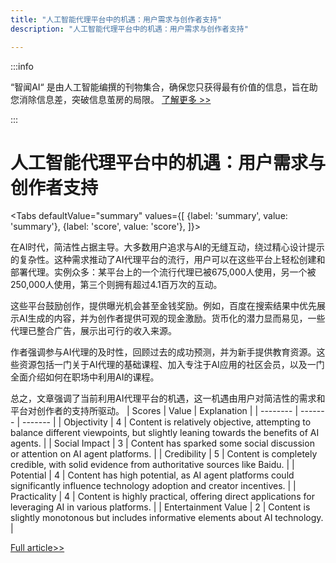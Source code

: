 ```yaml
---
title: "人工智能代理平台中的机遇：用户需求与创作者支持"
description: "人工智能代理平台中的机遇：用户需求与创作者支持"

---
```



:::info

“智闻AI“ 是由人工智能编撰的刊物集合，确保您只获得最有价值的信息，旨在助您消除信息差，突破信息茧房的局限。  [了解更多 >>](/)

:::

# 人工智能代理平台中的机遇：用户需求与创作者支持


<Tabs
	defaultValue="summary"
	values={[
	{label: 'summary', value: 'summary'},
	{label: 'score', value: 'score'},
]}>
<TabItem value="summary">


在AI时代，简洁性占据主导。大多数用户追求与AI的无缝互动，绕过精心设计提示的复杂性。这种需求推动了AI代理平台的流行，用户可以在这些平台上轻松创建和部署代理。实例众多：某平台上的一个流行代理已被675,000人使用，另一个被250,000人使用，第三个则拥有超过4.1百万次的互动。

这些平台鼓励创作，提供曝光机会甚至金钱奖励。例如，百度在搜索结果中优先展示AI生成的内容，并为创作者提供可观的现金激励。货币化的潜力显而易见，一些代理已整合广告，展示出可行的收入来源。

作者强调参与AI代理的及时性，回顾过去的成功预测，并为新手提供教育资源。这些资源包括一门关于AI代理的基础课程、加入专注于AI应用的社区会员，以及一门全面介绍如何在职场中利用AI的课程。

总之，文章强调了当前利用AI代理平台的机遇，这一机遇由用户对简洁性的需求和平台对创作者的支持所驱动。
</TabItem>
<TabItem value="score">
	| Scores     | Value   | Explanation |
	| -------- | ------- | ------- |
	| Objectivity  | 4    | Content is relatively objective, attempting to balance different viewpoints, but slightly leaning towards the benefits of AI agents.    |
	| Social Impact | 3     | Content has sparked some social discussion or attention on AI agent platforms.    |
	| Credibility    | 5    | Content is completely credible, with solid evidence from authoritative sources like Baidu.    |
	| Potential    | 4    | Content has high potential, as AI agent platforms could significantly influence technology adoption and creator incentives.    |
	| Practicality    | 4    | Content is highly practical, offering direct applications for leveraging AI in various platforms.    |
	| Entertainment Value    | 2    | Content is slightly monotonous but includes informative elements about AI technology.    |
</TabItem>
</Tabs>

[Full article>>](https://www.woshipm.com/it/6068333.html)
